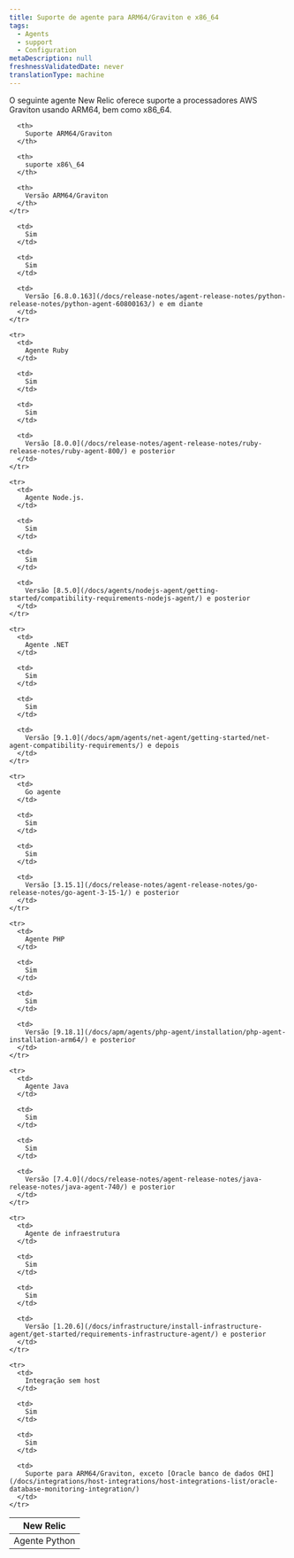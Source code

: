 ```yaml
---
title: Suporte de agente para ARM64/Graviton e x86_64
tags:
  - Agents
  - support
  - Configuration
metaDescription: null
freshnessValidatedDate: never
translationType: machine
---
```


O seguinte agente New Relic oferece suporte a processadores AWS Graviton usando ARM64, bem como x86\_64.

<table>
  <thead>
    <tr>
      <th style={{ width: "200px" }}>
        New Relic
      </th>

      <th>
        Suporte ARM64/Graviton
      </th>

      <th>
        suporte x86\_64
      </th>

      <th>
        Versão ARM64/Graviton
      </th>
    </tr>
  </thead>

  <tbody>
    <tr>
      <td>
        Agente Python
      </td>

      <td>
        Sim
      </td>

      <td>
        Sim
      </td>

      <td>
        Versão [6.8.0.163](/docs/release-notes/agent-release-notes/python-release-notes/python-agent-60800163/) e em diante
      </td>
    </tr>

    <tr>
      <td>
        Agente Ruby
      </td>

      <td>
        Sim
      </td>

      <td>
        Sim
      </td>

      <td>
        Versão [8.0.0](/docs/release-notes/agent-release-notes/ruby-release-notes/ruby-agent-800/) e posterior
      </td>
    </tr>

    <tr>
      <td>
        Agente Node.js.
      </td>

      <td>
        Sim
      </td>

      <td>
        Sim
      </td>

      <td>
        Versão [8.5.0](/docs/agents/nodejs-agent/getting-started/compatibility-requirements-nodejs-agent/) e posterior
      </td>
    </tr>

    <tr>
      <td>
        Agente .NET
      </td>

      <td>
        Sim
      </td>

      <td>
        Sim
      </td>

      <td>
        Versão [9.1.0](/docs/apm/agents/net-agent/getting-started/net-agent-compatibility-requirements/) e depois
      </td>
    </tr>

    <tr>
      <td>
        Go agente
      </td>

      <td>
        Sim
      </td>

      <td>
        Sim
      </td>

      <td>
        Versão [3.15.1](/docs/release-notes/agent-release-notes/go-release-notes/go-agent-3-15-1/) e posterior
      </td>
    </tr>

    <tr>
      <td>
        Agente PHP
      </td>

      <td>
        Sim
      </td>

      <td>
        Sim
      </td>

      <td>
        Versão [9.18.1](/docs/apm/agents/php-agent/installation/php-agent-installation-arm64/) e posterior
      </td>
    </tr>

    <tr>
      <td>
        Agente Java
      </td>

      <td>
        Sim
      </td>

      <td>
        Sim
      </td>

      <td>
        Versão [7.4.0](/docs/release-notes/agent-release-notes/java-release-notes/java-agent-740/) e posterior
      </td>
    </tr>

    <tr>
      <td>
        Agente de infraestrutura
      </td>

      <td>
        Sim
      </td>

      <td>
        Sim
      </td>

      <td>
        Versão [1.20.6](/docs/infrastructure/install-infrastructure-agent/get-started/requirements-infrastructure-agent/) e posterior
      </td>
    </tr>

    <tr>
      <td>
        Integração sem host
      </td>

      <td>
        Sim
      </td>

      <td>
        Sim
      </td>

      <td>
        Suporte para ARM64/Graviton, exceto [Oracle banco de dados OHI](/docs/integrations/host-integrations/host-integrations-list/oracle-database-monitoring-integration/)
      </td>
    </tr>
  </tbody>
</table>